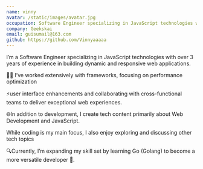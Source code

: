```yaml
---
name: vinny
avatar: /static/images/avatar.jpg
occupation: Software Engineer specializing in JavaScript technologies with over 3 years of experience in building dynamic and responsive web applications.
company: Geekskai
email: guisumail@163.com
github: https://github.com/Vinnyaaaaa
---
```


I’m a Software Engineer specializing in JavaScript technologies with over 3 years of experience in building dynamic and responsive web applications.

👨‍💻 I’ve worked extensively with frameworks, focusing on performance optimization

⚡user interface enhancements and collaborating with cross-functional teams to deliver exceptional web experiences.

🌐In addition to development, I create tech content primarily about Web Development and JavaScript.

While coding is my main focus, I also enjoy exploring and discussing other tech topics

🔍Currently, I’m expanding my skill set by learning Go (Golang) to become a more versatile developer 🚀.
